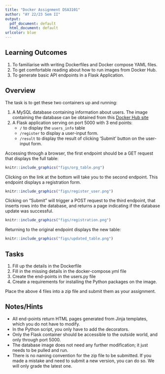 ```yaml
---
title: "Docker Assignment DSA3101"
author: "AY 22/23 Sem II"
output:
  pdf_document: default
  html_document: default
urlcolor: blue
---
```


## Learning Outcomes

1. To familiarise with writing Dockerfiles and Docker compose YAML files.
2. To get comfortable reading about how to run images from Docker Hub.
3. To generate basic API endpoints in a Flask Application.

## Overview

The task is to get these two containers up and running:

1. A MySQL database containing information about users. The image containing 
   the database can be obtained from this [Docker Hub site](https://hub.docker.com/repository/docker/singator/dsa3101-2220-db/general)
1. A Flask application serving on port 5000 with 3 end points:
    * `/` to display the `users_info` table
    * `/register` to display a user-input form.
    * `/result` to display the result of clicking 'Submit' button on the user-input form.
    
Accessing through a browser, the first endpoint should be a GET request that 
displays the full table:
```r
knitr::include_graphics("figs/org_table.png")
```

Clicking on the link at the bottom will take you to the second endpoint. This endpoint 
displays a registration form.
```r
knitr::include_graphics("figs/register_user.png")
```

Clicking on "Submit" will trigger a POST request to the third endpoint, that
inserts rows into the database, and returns a page indicating if the database
update was successful.
```r
knitr::include_graphics("figs/registration.png")
```

Returning to the original endpoint displays the new table:

```r
knitr::include_graphics("figs/updated_table.png")
```
    

## Tasks

1. Fill up the details in the Dockerfile
2. Fill in the missing details in the docker-compose.yml file
3. Create the end-points in the users.py file
4. Create a requirements for installing the Python packages on the image.

Place the above 4 files into a zip file and submit them as your assignment.

## Notes/Hints

* All end-points return HTML pages generated from Jinja templates, which you do not 
  have to modify.
* In the Python script, you only have to add the decorators.
* Only the Flask container should be accessible to the outside world, and only through 
port 5000.  
* The database image does not need any further modification; it just needs to be 
pulled and run.
* There is no naming convention for the zip file to be submitted. If you made a 
  mistake and need to submit a new version, you can do so. We will only grade the latest one.